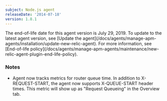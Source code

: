 ```yaml
---
subject: Node.js agent
releaseDate: '2014-07-18'
version: 1.8.1
---
```


<Callout variant="important">
  The end-of-life date for this agent version is July 29, 2019. To update to the latest agent version, see [Update the agent](/docs/agents/manage-apm-agents/installation/update-new-relic-agent). For more information, see [End-of-life policy](/docs/agents/manage-apm-agents/maintenance/new-relic-agent-plugin-end-life-policy).
</Callout>

### Notes

* Agent now tracks metrics for router queue time. In addition to X-REQUEST-START, the agent now supports X-QUEUE-START header times. This metric will show up as "Request Queueing" in the Overview tab.
